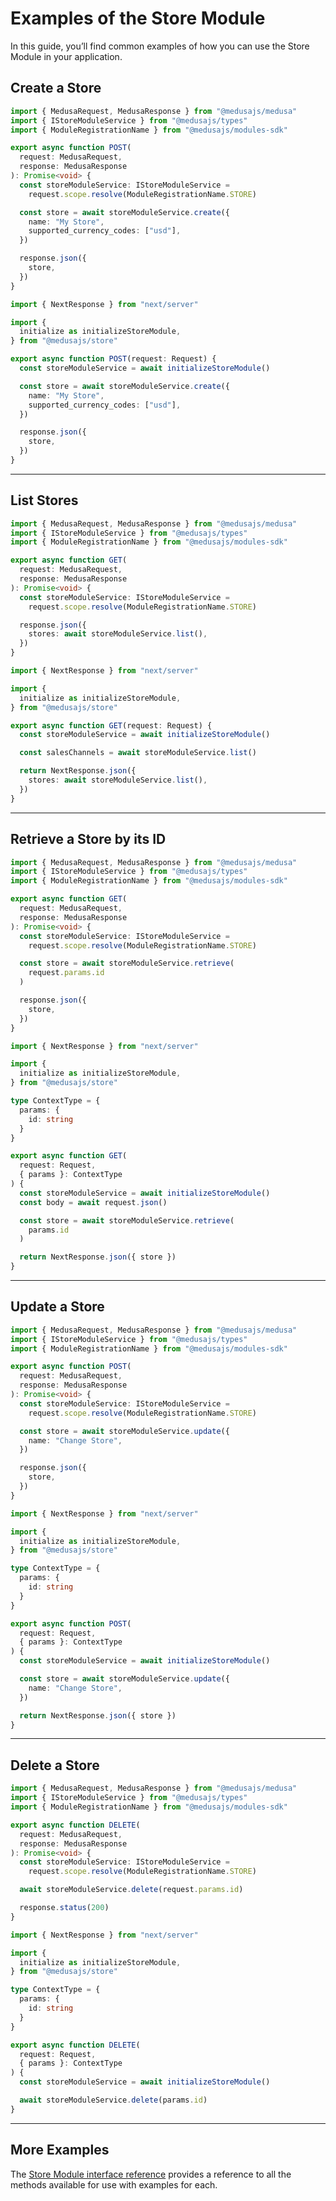 
# Examples of the Store Module

In this guide, you’ll find common examples of how you can use the Store Module in your application.

## Create a Store

<Tabs groupId="app-type" isCodeTabs={true}>
  <TabItem label="Medusa API Router" value="medusa">

  ```ts
  import { MedusaRequest, MedusaResponse } from "@medusajs/medusa"
  import { IStoreModuleService } from "@medusajs/types"
  import { ModuleRegistrationName } from "@medusajs/modules-sdk"

  export async function POST(
    request: MedusaRequest,
    response: MedusaResponse
  ): Promise<void> {
    const storeModuleService: IStoreModuleService =
      request.scope.resolve(ModuleRegistrationName.STORE)

    const store = await storeModuleService.create({
      name: "My Store",
      supported_currency_codes: ["usd"],
    })

    response.json({
      store,
    })
  }
  ```

  </TabItem>
  <TabItem label="Next.js App Router" value="nextjs">

  ```ts
  import { NextResponse } from "next/server"

  import {
    initialize as initializeStoreModule,
  } from "@medusajs/store"

  export async function POST(request: Request) {
    const storeModuleService = await initializeStoreModule()

    const store = await storeModuleService.create({
      name: "My Store",
      supported_currency_codes: ["usd"],
    })

    response.json({
      store,
    })
  }
  ```

  </TabItem>
</Tabs>

---

## List Stores

<Tabs groupId="app-type" isCodeTabs={true}>
  <TabItem label="Medusa API Router" value="medusa">

  ```ts
  import { MedusaRequest, MedusaResponse } from "@medusajs/medusa"
  import { IStoreModuleService } from "@medusajs/types"
  import { ModuleRegistrationName } from "@medusajs/modules-sdk"

  export async function GET(
    request: MedusaRequest,
    response: MedusaResponse
  ): Promise<void> {
    const storeModuleService: IStoreModuleService =
      request.scope.resolve(ModuleRegistrationName.STORE)

    response.json({
      stores: await storeModuleService.list(),
    })
  }
  ```

  </TabItem>
  <TabItem label="Next.js App Router" value="nextjs">

  ```ts
  import { NextResponse } from "next/server"

  import {
    initialize as initializeStoreModule,
  } from "@medusajs/store"

  export async function GET(request: Request) {
    const storeModuleService = await initializeStoreModule()

    const salesChannels = await storeModuleService.list()

    return NextResponse.json({
      stores: await storeModuleService.list(),
    })
  }
  ```

  </TabItem>
</Tabs>

---

## Retrieve a Store by its ID

<Tabs groupId="app-type" isCodeTabs={true}>
  <TabItem label="Medusa API Router" value="medusa">

  ```ts
  import { MedusaRequest, MedusaResponse } from "@medusajs/medusa"
  import { IStoreModuleService } from "@medusajs/types"
  import { ModuleRegistrationName } from "@medusajs/modules-sdk"

  export async function GET(
    request: MedusaRequest,
    response: MedusaResponse
  ): Promise<void> {
    const storeModuleService: IStoreModuleService =
      request.scope.resolve(ModuleRegistrationName.STORE)

    const store = await storeModuleService.retrieve(
      request.params.id
    )

    response.json({
      store,
    })
  }
  ```

  </TabItem>
  <TabItem label="Next.js App Router" value="nextjs">

  ```ts
  import { NextResponse } from "next/server"

  import {
    initialize as initializeStoreModule,
  } from "@medusajs/store"

  type ContextType = {
    params: {
      id: string
    }
  }

  export async function GET(
    request: Request,
    { params }: ContextType
  ) {
    const storeModuleService = await initializeStoreModule()
    const body = await request.json()

    const store = await storeModuleService.retrieve(
      params.id
    )

    return NextResponse.json({ store })
  }
  ```

  </TabItem>
</Tabs>

---

## Update a Store

<Tabs groupId="app-type" isCodeTabs={true}>
  <TabItem label="Medusa API Router" value="medusa">

  ```ts
  import { MedusaRequest, MedusaResponse } from "@medusajs/medusa"
  import { IStoreModuleService } from "@medusajs/types"
  import { ModuleRegistrationName } from "@medusajs/modules-sdk"

  export async function POST(
    request: MedusaRequest,
    response: MedusaResponse
  ): Promise<void> {
    const storeModuleService: IStoreModuleService =
      request.scope.resolve(ModuleRegistrationName.STORE)

    const store = await storeModuleService.update({
      name: "Change Store",
    })

    response.json({
      store,
    })
  }
  ```

  </TabItem>
  <TabItem label="Next.js App Router" value="nextjs">

  ```ts
  import { NextResponse } from "next/server"

  import {
    initialize as initializeStoreModule,
  } from "@medusajs/store"

  type ContextType = {
    params: {
      id: string
    }
  }

  export async function POST(
    request: Request,
    { params }: ContextType
  ) {
    const storeModuleService = await initializeStoreModule()

    const store = await storeModuleService.update({
      name: "Change Store",
    })

    return NextResponse.json({ store })
  }
  ```

  </TabItem>
</Tabs>

---

## Delete a Store

<Tabs groupId="app-type" isCodeTabs={true}>
  <TabItem label="Medusa API Router" value="medusa">

  ```ts
  import { MedusaRequest, MedusaResponse } from "@medusajs/medusa"
  import { IStoreModuleService } from "@medusajs/types"
  import { ModuleRegistrationName } from "@medusajs/modules-sdk"

  export async function DELETE(
    request: MedusaRequest,
    response: MedusaResponse
  ): Promise<void> {
    const storeModuleService: IStoreModuleService =
      request.scope.resolve(ModuleRegistrationName.STORE)

    await storeModuleService.delete(request.params.id)

    response.status(200)
  }
  ```

  </TabItem>
  <TabItem label="Next.js App Router" value="nextjs">

  ```ts
  import { NextResponse } from "next/server"

  import {
    initialize as initializeStoreModule,
  } from "@medusajs/store"

  type ContextType = {
    params: {
      id: string
    }
  }

  export async function DELETE(
    request: Request,
    { params }: ContextType
  ) {
    const storeModuleService = await initializeStoreModule()

    await storeModuleService.delete(params.id)
  }
  ```

  </TabItem>
</Tabs>

---

## More Examples

The [Store Module interface reference](../../../references/store/interfaces/store.IStoreModuleService.mdx) provides a reference to all the methods available for use with examples for each.

